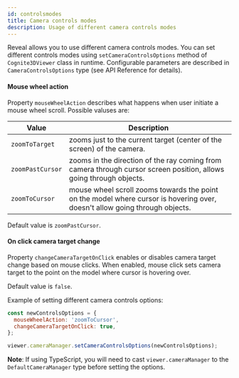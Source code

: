 ```yaml
---
id: controlsmodes
title: Camera controls modes
description: Usage of different camera controls modes
---
```



Reveal allows you to use different camera controls modes. You can set different controls modes using `setCameraControlsOptions` method of `Cognite3DViewer` class in runtime. Configurable parameters are described in `CameraControlsOptions` type (see API Reference for details).

<DemoWrapper />

#### Mouse wheel action
Property `mouseWheelAction` describes what happens when user initiate a mouse wheel scroll. Possible valuses are:

| Value | Description |
| ----- | ----------- |
| `zoomToTarget` | zooms just to the current target (center of the screen) of the camera. |
| `zoomPastCursor` |  zooms in the direction of the ray coming from camera through cursor screen position, allows going through objects. |
| `zoomToCursor` | mouse wheel scroll zooms towards the point on the model where cursor is hovering over, doesn't allow going through objects. |

Default value is `zoomPastCursor`.

#### On click camera target change

Property `changeCameraTargetOnClick` enables or disables camera target change based on mouse clicks. When enabled, mouse click sets camera target to the point on the model where cursor is hovering over.

Default value is `false`.

Example of setting different camera controls options:

```jsx runnable
const newControlsOptions = {
  mouseWheelAction: 'zoomToCursor',
  changeCameraTargetOnClick: true,
};

viewer.cameraManager.setCameraControlsOptions(newControlsOptions);
```

**Note**: If using TypeScript, you will need to cast `viewer.cameraManager` to the `DefaultCameraManager` type before setting the options.
